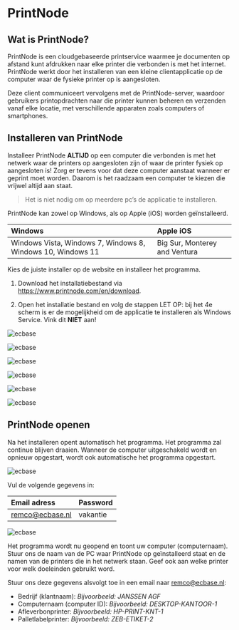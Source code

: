 
# PrintNode

## Wat is PrintNode?


PrintNode is een cloudgebaseerde printservice waarmee je documenten op afstand kunt afdrukken naar elke printer die verbonden is met het internet. PrintNode werkt door het installeren van een kleine clientapplicatie op de computer waar de fysieke printer op is aangesloten. 

Deze client communiceert vervolgens met de PrintNode-server, waardoor gebruikers printopdrachten naar die printer kunnen beheren en verzenden vanaf elke locatie, met verschillende apparaten zoals computers of smartphones. 
 
## Installeren van PrintNode


Installeer PrintNode **ALTIJD** op een computer die verbonden is met het netwerk waar de printers op aangesloten zijn of waar de printer fysiek op aangesloten is! Zorg er tevens voor dat deze computer aanstaat wanneer er geprint moet worden.
Daarom is het raadzaam een computer te kiezen die vrijwel altijd aan staat.
> Het is niet nodig om op meerdere pc’s de applicatie te installeren.

PrintNode kan zowel op Windows, als op Apple (iOS) worden geïnstalleerd.

| Windows        | Apple iOS |   
| :------------ | :------------ | 
| Windows Vista, Windows 7, Windows 8, Windows 10, Windows 11     |    Big Sur, Monterey and Ventura    | 
   
Kies de juiste installer op de website en installeer het programma.



1. Download het installatiebestand via https://www.printnode.com/en/download.

2. Open het installatie bestand en volg de stappen
LET OP: bij het 4e scherm is er de mogelijkheid om de applicatie te installeren als Windows Service. Vink dit **NIET** aan!

![ecbase](/images/PrintNode/1.jpg)

![ecbase](/images/PrintNode/2.jpg)

![ecbase](/images/PrintNode/3.jpg)

![ecbase](/images/PrintNode/4.jpg)

![ecbase](/images/PrintNode/5.jpg)

![ecbase](/images/PrintNode/6.jpg)

## PrintNode openen

Na het installeren opent automatisch het programma. Het programma zal continue blijven draaien. Wanneer de computer uitgeschakeld wordt en opnieuw opgestart, wordt ook automatische het programma opgestart.

![ecbase](/images/PrintNode/7.jpg)

Vul de volgende gegevens in:

| Email adress       | Password |   
| :------------ | :------------ | 
| remco@ecbase.nl     |    vakantie   | 

![ecbase](/images/PrintNode/8.jpg)

Het programma wordt nu geopend en toont uw computer (computernaam). 
Stuur ons de naam van de PC waar PrintNode op geïnstalleerd staat en de namen van de printers die in het netwerk staan. Geef ook aan welke printer voor welk doeleinden gebruikt word.

 

Stuur ons deze gegevens alsvolgt toe in een email naar remco@ecbase.nl:

- Bedrijf (klantnaam):	 *Bijvoorbeeld: JANSSEN AGF*
- Computernaam (computer ID):	 *Bijvoorbeeld: DESKTOP-KANTOOR-1*
- Afleverbonprinter:	 *Bijvoorbeeld: HP-PRINT-KNT-1*
- Palletlabelprinter:	 *Bijvoorbeeld: ZEB-ETIKET-2*

